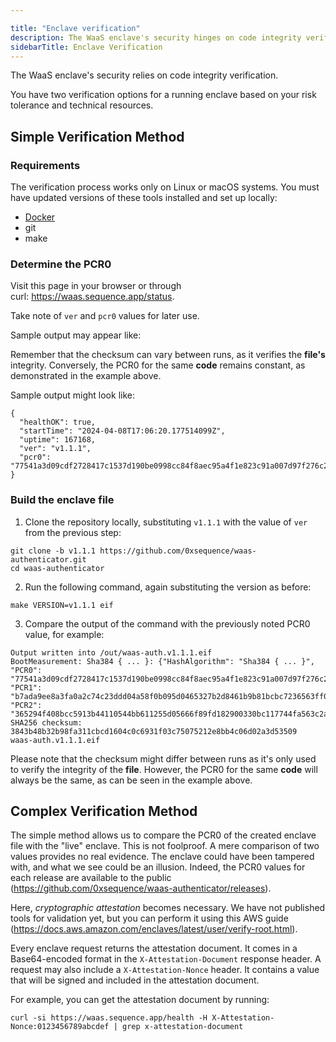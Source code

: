 ```yaml
---

title: "Enclave verification"
description: The WaaS enclave's security hinges on code integrity verification using verified enclaves.
sidebarTitle: Enclave Verification
---
```




The WaaS enclave's security relies on code integrity verification.

You have two verification options for a running enclave based on your risk tolerance and technical resources.

## Simple Verification Method

### Requirements

The verification process works only on Linux or macOS systems. You must have updated versions of these tools installed and set up locally:
- [Docker](https://www.docker.com/)
- git
- make

### Determine the PCR0

Visit this page in your browser or through curl: https://waas.sequence.app/status.

Take note of `ver` and `pcr0` values for later use.

Sample output may appear like:

Remember that the checksum can vary between runs, as it verifies the **file's** integrity. Conversely, the PCR0 for the same **code** remains constant, as demonstrated in the example above.

Sample output might look like:

```
{
  "healthOK": true,
  "startTime": "2024-04-08T17:06:20.177514099Z",
  "uptime": 167168,
  "ver": "v1.1.1",
  "pcr0": "77541a3d09cdf2728417c1537d190be0998cc84f8aec95a4f1e823c91a007d97f276c2453be7f653fd73fb862b42fcee"
}
```

### Build the enclave file

1. Clone the repository locally, substituting `v1.1.1` with the value of `ver` from the previous step:
```
git clone -b v1.1.1 https://github.com/0xsequence/waas-authenticator.git
cd waas-authenticator
```
2. Run the following command, again substituting the version as before:
```
make VERSION=v1.1.1 eif
```
3. Compare the output of the command with the previously noted PCR0 value, for example:
```
Output written into /out/waas-auth.v1.1.1.eif
BootMeasurement: Sha384 { ... }: {"HashAlgorithm": "Sha384 { ... }", "PCR0": "77541a3d09cdf2728417c1537d190be0998cc84f8aec95a4f1e823c91a007d97f276c2453be7f653fd73fb862b42fcee", "PCR1": "b7ada9ee8a3fa0a2c74c23ddd04a58f0b095d0465327b2d8461b9b81bcbc7236563ff0326c8614fe9205669636955199", "PCR2": "365294f408bcc5913b44110544bb611255d05666f89fd182900330bc117744fa563c2afcf74808b719ac7a29492099c6"}
SHA256 checksum:
3843b48b32b98fa311cbcd1604c0c6931f03c75075212e8bb4c06d02a3d53509  waas-auth.v1.1.1.eif
```

Please note that the checksum might differ between runs as it's only used to verify the integrity of the **file**. However, the PCR0 for the same **code** will always be the same, as can be seen in the example above.

## Complex Verification Method
The simple method allows us to compare the PCR0 of the created enclave file with the "live" enclave. This is not foolproof. A mere comparison of two values provides no real evidence. The enclave could have been tampered with, and what we see could be an illusion. Indeed, the PCR0 values for each release are available to the public (https://github.com/0xsequence/waas-authenticator/releases).

Here, *cryptographic attestation* becomes necessary. We have not published tools for validation yet, but you can perform it using this AWS guide (https://docs.aws.amazon.com/enclaves/latest/user/verify-root.html).

Every enclave request returns the attestation document. It comes in a Base64-encoded format in the `X-Attestation-Document` response header. A request may also include a `X-Attestation-Nonce` header. It contains a value that will be signed and included in the attestation document.

For example, you can get the attestation document by running:

```
curl -si https://waas.sequence.app/health -H X-Attestation-Nonce:0123456789abcdef | grep x-attestation-document
```

